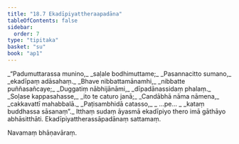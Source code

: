 ```yaml
---
title: "18.7 Ekadīpiyattheraapadāna"
tableOfContents: false
sidebar:
  order: 7
type: "tipitaka"
basket: "su"
book: "ap1"
---
```



<DynamicBreadcrumb />

<Division number="30" book="ap1" bookNo="20" page="210">

<Paragraph number="2551" type="verses" book="ap1">
_“Padumuttarassa munino,_  
_saḷale bodhimuttame;_  
_Pasannacitto sumano,_  
_ekadīpaṃ adāsahaṃ._  

</Paragraph>

</Division>
<Division number="31" book="ap1" bookNo="20" page="210">

<Paragraph number="2552" type="verses" book="ap1">
_Bhave nibbattamānamhi,_  
_nibbatte puññasañcaye;_  
_Duggatiṃ nābhijānāmi,_  
_dīpadānassidaṃ phalaṃ._  

</Paragraph>

</Division>
<Division number="32" book="ap1" bookNo="20" page="210">

<Paragraph number="2553" type="verses" book="ap1">
_Soḷase kappasahasse,_  
_ito te caturo janā;_  
_Candābhā nāma nāmena,_  
_cakkavattī mahabbalā._  

</Paragraph>

</Division>
<Division number="33" book="ap1" bookNo="20" page="210">

<Paragraph number="2554" type="verses" book="ap1">
_Paṭisambhidā catasso,_  
_ …pe… _  
_kataṃ buddhassa sāsanaṃ”._  

</Paragraph>

<Paragraph number="2555" book="ap1">
Itthaṃ sudaṃ āyasmā ekadīpiyo thero imā gāthāyo abhāsitthāti.

</Paragraph>
</Division>

<Paragraph number="2556" type="center" book="ap1">
Ekadīpiyattherassāpadānaṃ sattamaṃ.

  
Navamaṃ bhāṇavāraṃ.
</Paragraph>
